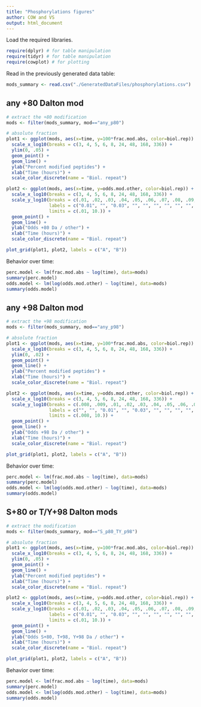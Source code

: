 ```yaml
---
title: "Phosphorylations figures"
author: COW and VS
output: html_document
---
```


Load the required libraries.
```r
require(dplyr) # for table manipulation
require(tidyr) # for table manipulation
require(cowplot) # for plotting
```

Read in the previously generated data table:
```r
mods_summary <- read.csv("./GeneratedDataFiles/phosphorylations.csv")
```


## any +80 Dalton mod
```r
# extract the +80 modification
mods <- filter(mods_summary, mod=="any_p80")

# absolute fraction
plot1 <- ggplot(mods, aes(x=time, y=100*frac.mod.abs, color=biol.rep)) +
  scale_x_log10(breaks = c(3, 4, 5, 6, 8, 24, 48, 168, 336)) +
  ylim(0, .05) + 
  geom_point() +
  geom_line() +
  ylab("Percent modified peptides") +
  xlab("Time (hours)") +
  scale_color_discrete(name = "Biol. repeat")

plot2 <- ggplot(mods, aes(x=time, y=odds.mod.other, color=biol.rep)) +
  scale_x_log10(breaks = c(3, 4, 5, 6, 8, 24, 48, 168, 336)) +
  scale_y_log10(breaks = c(.01, .02, .03, .04, .05, .06, .07, .08, .09, .1, .2, .3, .4, .5, .6, .7, .8, .9, 1, 2, 3, 4, 5, 6, 7, 8, 9, 10),
                labels = c("0.01", "", "0.03", "", "", "", "", "", "", "0.1", "", "0.3", "", "0.5", "", "", "", "", "1.0", "", "3.0", "", "", "", "", "", "", "10.0"),
                limits = c(.01, 10.)) + 
  geom_point() +
  geom_line() +
  ylab("Odds +80 Da / other") +
  xlab("Time (hours)") +
  scale_color_discrete(name = "Biol. repeat")

plot_grid(plot1, plot2, labels = c("A", "B"))
```

Behavior over time:
```r
perc.model <- lm(frac.mod.abs ~ log(time), data=mods)
summary(perc.model)
odds.model <- lm(log(odds.mod.other) ~ log(time), data=mods)
summary(odds.model)
```

## any +98 Dalton mod
```r
# extract the +98 modification
mods <- filter(mods_summary, mod=="any_p98")

# absolute fraction
plot1 <- ggplot(mods, aes(x=time, y=100*frac.mod.abs, color=biol.rep)) +
  scale_x_log10(breaks = c(3, 4, 5, 6, 8, 24, 48, 168, 336)) +
  ylim(0, .02) + 
  geom_point() +
  geom_line() +
  ylab("Percent modified peptides") +
  xlab("Time (hours)") +
  scale_color_discrete(name = "Biol. repeat")

plot2 <- ggplot(mods, aes(x=time, y=odds.mod.other, color=biol.rep)) +
  scale_x_log10(breaks = c(3, 4, 5, 6, 8, 24, 48, 168, 336)) +
  scale_y_log10(breaks = c(.008, .009, .01, .02, .03, .04, .05, .06, .07, .08, .09, .1, .2, .3, .4, .5, .6, .7, .8, .9, 1, 2, 3, 4, 5, 6, 7, 8, 9, 10),
                labels = c("", "", "0.01", "", "0.03", "", "", "", "", "", "", "0.1", "", "0.3", "", "0.5", "", "", "", "", "1.0", "", "3.0", "", "", "", "", "", "", "10.0"),
                limits = c(.008, 10.)) + 
  geom_point() +
  geom_line() +
  ylab("Odds +98 Da / other") +
  xlab("Time (hours)") +
  scale_color_discrete(name = "Biol. repeat")

plot_grid(plot1, plot2, labels = c("A", "B"))
```

Behavior over time:
```r
perc.model <- lm(frac.mod.abs ~ log(time), data=mods)
summary(perc.model)
odds.model <- lm(log(odds.mod.other) ~ log(time), data=mods)
summary(odds.model)
```



## S+80 or T/Y+98 Dalton mods
```r
# extract the modification
mods <- filter(mods_summary, mod=="S_p80_TY_p98")

# absolute fraction
plot1 <- ggplot(mods, aes(x=time, y=100*frac.mod.abs, color=biol.rep)) +
  scale_x_log10(breaks = c(3, 4, 5, 6, 8, 24, 48, 168, 336)) +
  ylim(0, .05) + 
  geom_point() +
  geom_line() +
  ylab("Percent modified peptides") +
  xlab("Time (hours)") +
  scale_color_discrete(name = "Biol. repeat")

plot2 <- ggplot(mods, aes(x=time, y=odds.mod.other, color=biol.rep)) +
  scale_x_log10(breaks = c(3, 4, 5, 6, 8, 24, 48, 168, 336)) +
  scale_y_log10(breaks = c(.01, .02, .03, .04, .05, .06, .07, .08, .09, .1, .2, .3, .4, .5, .6, .7, .8, .9, 1, 2, 3, 4, 5, 6, 7, 8, 9, 10),
                labels = c("0.01", "", "0.03", "", "", "", "", "", "", "0.1", "", "0.3", "", "0.5", "", "", "", "", "1.0", "", "3.0", "", "", "", "", "", "", "10.0"),
                limits = c(.01, 10.)) + 
  geom_point() +
  geom_line() +
  ylab("Odds S+80, T+98, Y+98 Da / other") +
  xlab("Time (hours)") +
  scale_color_discrete(name = "Biol. repeat")

plot_grid(plot1, plot2, labels = c("A", "B"))
```

Behavior over time:
```r
perc.model <- lm(frac.mod.abs ~ log(time), data=mods)
summary(perc.model)
odds.model <- lm(log(odds.mod.other) ~ log(time), data=mods)
summary(odds.model)
```
